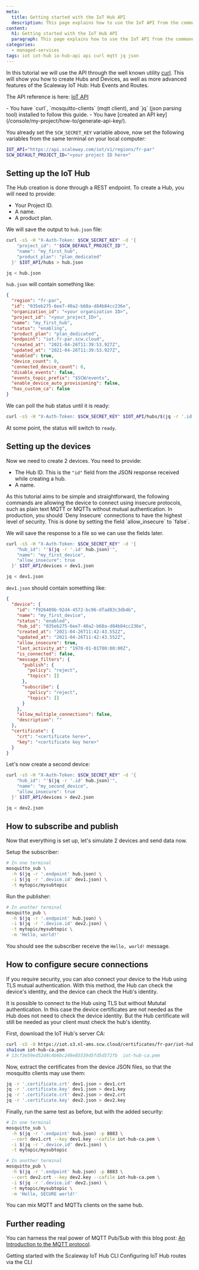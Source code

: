 ```yaml
---
meta:
  title: Getting started with the IoT Hub API
  description: This page explains how to use the IoT API from the command line using curl
content:
  h1: Getting started with the IoT Hub API
  paragraph: This page explains how to use the IoT API from the command line using curl
categories:
  - managed-services
tags: iot iot-hub io-hub-api api curl mqtt jq json 
---
```


In this tutorial we will use the API through the well known utility [curl](https://curl.haxx.se/). This will show you how to create Hubs and Devices, as well as more advanced features of the Scaleway IoT Hub: Hub Events and Routes.

The API reference is here: [IoT API](https://developers.scaleway.com/en/products/iot/api/)

<Macro id="iam-requirements" />

<Message type="requirement">
  - You have `curl`, `mosquitto-clients` (mqtt client), and `jq` (json parsing tool) installed to follow this guide.
  - You have [created an API key](/console/my-project/how-to/generate-api-key/).
</Message>

You already set the `SCW_SECRET_KEY` variable above, now set the following variables from the same terminal on your local computer:

```bash
IOT_API="https://api.scaleway.com/iot/v1/regions/fr-par"
SCW_DEFAULT_PROJECT_ID="<your project ID here>"
```


## Setting up the IoT Hub

The Hub creation is done through a REST endpoint. To create a Hub, you will need to provide:

- Your Project ID.
- A name.
- A product plan.

We will save the output to `hub.json` file:

```bash
curl -sS -H "X-Auth-Token: $SCW_SECRET_KEY" -d '{
    "project_id": "'$SCW_DEFAULT_PROJECT_ID'",
    "name": "my_first_hub",
    "product_plan": "plan_dedicated"
  }' $IOT_API/hubs > hub.json

jq < hub.json
```

`hub.json` will contain something like:

```json
{
  "region": "fr-par",
  "id": "035eb275-6ee7-40a2-b68a-d84b84cc236e",
  "organization_id": "<your organization ID>",
  "project_id": "<your_project_ID>",
  "name": "my_first_hub",
  "status": "enabling",
  "product_plan": "plan_dedicated",
  "endpoint": "iot.fr-par.scw.cloud",
  "created_at": "2021-04-26T11:39:53.927Z",
  "updated_at": "2021-04-26T11:39:53.927Z",
  "enabled": true,
  "device_count": 0,
  "connected_device_count": 0,
  "disable_events": false,
  "events_topic_prefix": "$SCW/events",
  "enable_device_auto_provisioning": false,
  "has_custom_ca": false
}
```

We can poll the hub status until it is ready:

```bash
curl -sS -H "X-Auth-Token: $SCW_SECRET_KEY" $IOT_API/hubs/$(jq -r '.id' hub.json) | jq -r '.status'
```

At some point, the status will switch to `ready`.

## Setting up the devices

Now we need to create 2 devices. You need to provide:

- The Hub ID. This is the `"id"` field from the JSON response received while creating a hub.
- A name.

<Message type="note">
  As this tutorial aims to be simple and straightforward, the following commands are allowing the device to connect using insecure protocols, such as plain text MQTT or MQTTs without mutual authentication. In production, you should `Deny Insecure` connections to have the highest level of security. This is done by setting the field `allow_insecure` to `false`.
</Message>

We will save the response to a file so we can use the fields later.

```bash
curl -sS -H "X-Auth-Token: $SCW_SECRET_KEY" -d '{
    "hub_id": "'$(jq -r '.id' hub.json)'",
    "name": "my_first_device",
    "allow_insecure": true
  }' $IOT_API/devices > dev1.json

jq < dev1.json
```

`dev1.json` should contain something like:

```json
{
  "device": {
    "id": "f926489b-92d4-4572-bc96-dfad83c3db4b",
    "name": "my_first_device",
    "status": "enabled",
    "hub_id": "035eb275-6ee7-40a2-b68a-d84b84cc236e",
    "created_at": "2021-04-26T11:42:43.552Z",
    "updated_at": "2021-04-26T11:42:43.552Z",
    "allow_insecure": true,
    "last_activity_at": "1970-01-01T00:00:00Z",
    "is_connected": false,
    "message_filters": {
      "publish": {
        "policy": "reject",
        "topics": []
      },
      "subscribe": {
        "policy": "reject",
        "topics": []
      }
    },
    "allow_multiple_connections": false,
    "description": ""
  },
  "certificate": {
    "crt": "<certificate here>",
    "key": "<certificate key here>"
  }
}
```

Let's now create a second device:

```bash
curl -sS -H "X-Auth-Token: $SCW_SECRET_KEY" -d '{
    "hub_id": "'$(jq -r '.id' hub.json)'",
    "name": "my_second_device",
    "allow_insecure": true
  }' $IOT_API/devices > dev2.json

jq < dev2.json
```

## How to subscribe and publish

Now that everything is set up, let's simulate 2 devices and send data now.

Setup the subscriber:

```bash
# In one terminal
mosquitto_sub \
  -h $(jq -r '.endpoint' hub.json) \
  -i $(jq -r '.device.id' dev1.json) \
  -t mytopic/mysubtopic
```

Run the publisher:

```bash
# In another terminal
mosquitto_pub \
  -h $(jq -r '.endpoint' hub.json) \
  -i $(jq -r '.device.id' dev2.json) \
  -t mytopic/mysubtopic \
  -m 'Hello, world!'
```

You should see the subscriber receive the `Hello, world!` message.

## How to configure secure connections 

If you require security, you can also connect your device to the Hub using TLS mutual authentication. With this method, the Hub can check the device's identity, and the device can check the Hub's identity.

<Message type="note">
  It is possible to connect to the Hub using TLS but without Mututal authentication. In this case the device certificates are not needed as the Hub does not need to check the device identity. But the Hub certificate will still be needed as your client must check the hub's identity.
</Message>

First, download the IoT Hub's server CA:

```bash
curl -sS -O https://iot.s3.nl-ams.scw.cloud/certificates/fr-par/iot-hub-ca.pem
sha1sum iot-hub-ca.pem
# 13cf3e59ed52d4c4b6bc249e85539d5fd5d572fb  iot-hub-ca.pem
```

Now, extract the certificates from the device JSON files, so that the mosquitto clients may use them:

```bash
jq -r '.certificate.crt' dev1.json > dev1.crt
jq -r '.certificate.key' dev1.json > dev1.key
jq -r '.certificate.crt' dev2.json > dev2.crt
jq -r '.certificate.key' dev2.json > dev2.key
```

Finally, run the same test as before, but with the added security:

```bash
# In one terminal
mosquitto_sub \
  -h $(jq -r '.endpoint' hub.json) -p 8883 \
  --cert dev1.crt --key dev1.key --cafile iot-hub-ca.pem \
  -i $(jq -r '.device.id' dev1.json) \
  -t mytopic/mysubtopic
```

```bash
# In another terminal
mosquitto_pub \
  -h $(jq -r '.endpoint' hub.json) -p 8883 \
  --cert dev2.crt --key dev2.key --cafile iot-hub-ca.pem \
  -i $(jq -r '.device.id' dev2.json) \
  -t mytopic/mysubtopic \
  -m 'Hello, SECURE world!'
```

<Message type="tip">
  You can mix MQTT and MQTTs clients on the same hub.
</Message>

## Further reading

You can harness the real power of MQTT Pub/Sub with this blog post: [An Introduction to the MQTT protocol](https://blog.scaleway.com/introduction-to-mqtt-protocol/).


<Navigation title="See Also">
  <PreviousButton to="/managed-services/iot-hub/api-cli/getting-started-with-iot-hub-cli/">Getting started with the Scaleway IoT Hub CLI</PreviousButton>
  <NextButton to="/managed-services/iot-hub/api-cli/iot-hub-routes/">Configuring IoT Hub routes via the CLI</NextButton>
</Navigation>

